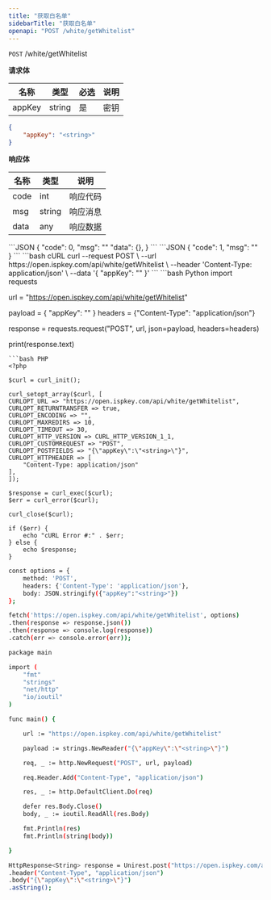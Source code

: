 ```yaml
---
title: "获取白名单"
sidebarTitle: "获取白名单"
openapi: "POST /white/getWhitelist"
---
```


`POST` /white/getWhitelist

**请求体**

| 名称 | 类型 | 必选 | 说明 |
|---|---|---|---|
| appKey | string | 是 | 密钥 |

```JSON
{
    "appKey": "<string>"
}
```


**响应体**

| 名称 | 类型 | 说明 |
|---|---|---|
| code | int | 响应代码 |
| msg | string | 响应消息 |
| data | any  | 响应数据 |

<Tabs>
<Tab title="成功">
```JSON
{
  "code": 0,
  "msg": "<string>"
  "data": {},
}
```
</Tab>
<Tab title="失败">
```JSON
{
  "code": 1,
  "msg": "<string>"
}
```
</Tab>
</Tabs>

<RequestExample>
```bash cURL
curl --request POST \
--url https://open.ispkey.com/api/white/getWhitelist \
--header 'Content-Type: application/json' \
--data '{
"appKey": "<string>"
}'
```
```bash Python
import requests

url = "https://open.ispkey.com/api/white/getWhitelist"

payload = {
    "appKey": "<string>"
}
headers = {"Content-Type": "application/json"}

response = requests.request("POST", url, json=payload, headers=headers)

print(response.text)
```
```bash PHP
<?php

$curl = curl_init();

curl_setopt_array($curl, [
CURLOPT_URL => "https://open.ispkey.com/api/white/getWhitelist",
CURLOPT_RETURNTRANSFER => true,
CURLOPT_ENCODING => "",
CURLOPT_MAXREDIRS => 10,
CURLOPT_TIMEOUT => 30,
CURLOPT_HTTP_VERSION => CURL_HTTP_VERSION_1_1,
CURLOPT_CUSTOMREQUEST => "POST",
CURLOPT_POSTFIELDS => "{\"appKey\":\"<string>\"}",
CURLOPT_HTTPHEADER => [
    "Content-Type: application/json"
],
]);

$response = curl_exec($curl);
$err = curl_error($curl);

curl_close($curl);

if ($err) {
    echo "cURL Error #:" . $err;
} else {
    echo $response;
}
```
```bash JavaScript
const options = {
    method: 'POST',
    headers: {'Content-Type': 'application/json'},
    body: JSON.stringify({"appKey":"<string>"})
};

fetch('https://open.ispkey.com/api/white/getWhitelist', options)
.then(response => response.json())
.then(response => console.log(response))
.catch(err => console.error(err));
```
```bash Go
package main

import (
    "fmt"
    "strings"
    "net/http"
    "io/ioutil"
)

func main() {

    url := "https://open.ispkey.com/api/white/getWhitelist"

    payload := strings.NewReader("{\"appKey\":\"<string>\"}")

    req, _ := http.NewRequest("POST", url, payload)

    req.Header.Add("Content-Type", "application/json")

    res, _ := http.DefaultClient.Do(req)

    defer res.Body.Close()
    body, _ := ioutil.ReadAll(res.Body)

    fmt.Println(res)
    fmt.Println(string(body))

}
```
```bash Java
HttpResponse<String> response = Unirest.post("https://open.ispkey.com/api/white/getWhitelist")
.header("Content-Type", "application/json")
.body("{\"appKey\":\"<string>\"}")
.asString();
```
</RequestExample>
    </ResponseExample>
